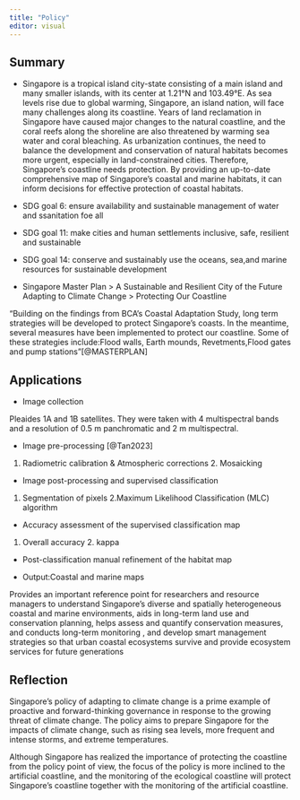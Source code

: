 ```yaml
---
title: "Policy"
editor: visual
---
```


## Summary

-   Singapore is a tropical island city-state consisting of a main island and many smaller islands, with its center at 1.21°N and 103.49°E. As sea levels rise due to global warming, Singapore, an island nation, will face many challenges along its coastline. Years of land reclamation in Singapore have caused major changes to the natural coastline, and the coral reefs along the shoreline are also threatened by warming sea water and coral bleaching. As urbanization continues, the need to balance the development and conservation of natural habitats becomes more urgent, especially in land-constrained cities. Therefore, Singapore's coastline needs protection. By providing an up-to-date comprehensive map of Singapore's coastal and marine habitats, it can inform decisions for effective protection of coastal habitats.

-   SDG goal 6: ensure availability and sustainable management of water and ssanitation foe all

-   SDG goal 11: make cities and human settlements inclusive, safe, resilient and sustainable

-   SDG goal 14: conserve and sustainably use the oceans, sea,and marine resources for sustainable development

-   Singapore Master Plan \> A Sustainable and Resilient City of the Future Adapting to Climate Change \> Protecting Our Coastline

"Building on the findings from BCA's Coastal Adaptation Study, long term strategies will be developed to protect Singapore's coasts. In the meantime, several measures have been implemented to protect our coastline. Some of these strategies include:Flood walls, Earth mounds, Revetments,Flood gates and pump stations"[@MASTERPLAN]

## Applications

-   Image collection

Pleaides 1A and 1B satellites. They were taken with 4 multispectral bands and a resolution of 0.5 m panchromatic and 2 m multispectral.

-   Image pre-processing [@Tan2023]

1.  Radiometric calibration & Atmospheric corrections 2. Mosaicking

-   Image post-processing and supervised classification

1.  Segmentation of pixels 2.Maximum Likelihood Classification (MLC) algorithm

-   Accuracy assessment of the supervised classification map

1.  Overall accuracy 2. kappa

-   Post-classification manual refinement of the habitat map

-   Output:Coastal and marine maps

Provides an important reference point for researchers and resource managers to understand Singapore's diverse and spatially heterogeneous coastal and marine environments, aids in long-term land use and conservation planning, helps assess and quantify conservation measures, and conducts long-term monitoring , and develop smart management strategies so that urban coastal ecosystems survive and provide ecosystem services for future generations

## Reflection

Singapore's policy of adapting to climate change is a prime example of proactive and forward-thinking governance in response to the growing threat of climate change. The policy aims to prepare Singapore for the impacts of climate change, such as rising sea levels, more frequent and intense storms, and extreme temperatures.

Although Singapore has realized the importance of protecting the coastline from the policy point of view, the focus of the policy is more inclined to the artificial coastline, and the monitoring of the ecological coastline will protect Singapore's coastline together with the monitoring of the artificial coastline.
